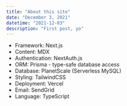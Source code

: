 ```yaml
---
title: "About this site"
date: "December 3, 2021"
datetime: "2021-12-03"
description: "First post, yo"
---
```


- Framework: Next.js
- Content: MDX
- Authentication: NextAuth.js
- ORM: Prisma - type-safe database access
- Database: PlanetScale (Serverless MySQL)
- Styling: TailwindCSS
- Deployment: Vercel
- Email: SendGrid
- Language: TypeScript

